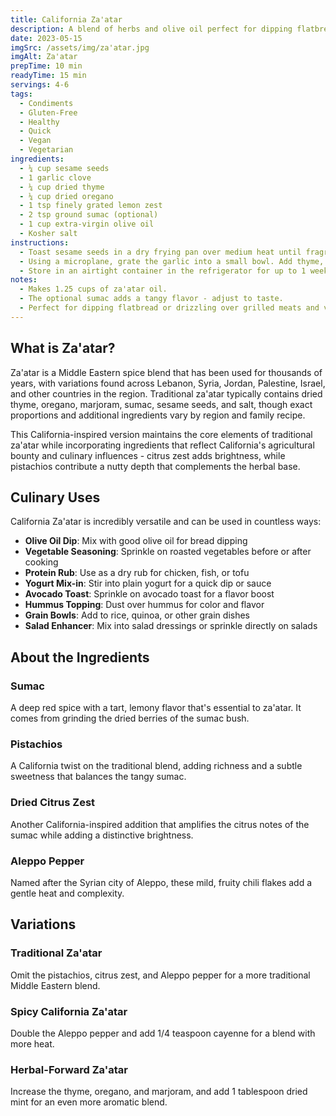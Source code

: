 ```yaml
---
title: California Za'atar
description: A blend of herbs and olive oil perfect for dipping flatbread, or serving with grilled chicken, lamb, or roasted vegetables. The optional sumac adds a tangy flavor.
date: 2023-05-15
imgSrc: /assets/img/za'atar.jpg
imgAlt: Za'atar
prepTime: 10 min
readyTime: 15 min
servings: 4-6
tags:
  - Condiments
  - Gluten-Free
  - Healthy
  - Quick
  - Vegan
  - Vegetarian
ingredients:
  - ¼ cup sesame seeds
  - 1 garlic clove
  - ¼ cup dried thyme
  - ¼ cup dried oregano
  - 1 tsp finely grated lemon zest
  - 2 tsp ground sumac (optional)
  - 1 cup extra-virgin olive oil
  - Kosher salt
instructions:
  - Toast sesame seeds in a dry frying pan over medium heat until fragrant and beginning to brown, about 3 minutes. Let cool.
  - Using a microplane, grate the garlic into a small bowl. Add thyme, oregano, toasted sesame seeds, lemon zest, sumac (if using), and olive oil. Stir to combine and season with salt.
  - Store in an airtight container in the refrigerator for up to 1 week.
notes:
  - Makes 1.25 cups of za'atar oil.
  - The optional sumac adds a tangy flavor - adjust to taste.
  - Perfect for dipping flatbread or drizzling over grilled meats and vegetables.
---
```


## What is Za'atar?

Za'atar is a Middle Eastern spice blend that has been used for thousands of years, with variations found across Lebanon, Syria, Jordan, Palestine, Israel, and other countries in the region. Traditional za'atar typically contains dried thyme, oregano, marjoram, sumac, sesame seeds, and salt, though exact proportions and additional ingredients vary by region and family recipe.

This California-inspired version maintains the core elements of traditional za'atar while incorporating ingredients that reflect California's agricultural bounty and culinary influences - citrus zest adds brightness, while pistachios contribute a nutty depth that complements the herbal base.

## Culinary Uses

California Za'atar is incredibly versatile and can be used in countless ways:

- **Olive Oil Dip**: Mix with good olive oil for bread dipping
- **Vegetable Seasoning**: Sprinkle on roasted vegetables before or after cooking
- **Protein Rub**: Use as a dry rub for chicken, fish, or tofu
- **Yogurt Mix-in**: Stir into plain yogurt for a quick dip or sauce
- **Avocado Toast**: Sprinkle on avocado toast for a flavor boost
- **Hummus Topping**: Dust over hummus for color and flavor
- **Grain Bowls**: Add to rice, quinoa, or other grain dishes
- **Salad Enhancer**: Mix into salad dressings or sprinkle directly on salads

## About the Ingredients

### Sumac
A deep red spice with a tart, lemony flavor that's essential to za'atar. It comes from grinding the dried berries of the sumac bush.

### Pistachios
A California twist on the traditional blend, adding richness and a subtle sweetness that balances the tangy sumac.

### Dried Citrus Zest
Another California-inspired addition that amplifies the citrus notes of the sumac while adding a distinctive brightness.

### Aleppo Pepper
Named after the Syrian city of Aleppo, these mild, fruity chili flakes add a gentle heat and complexity.

## Variations

### Traditional Za'atar
Omit the pistachios, citrus zest, and Aleppo pepper for a more traditional Middle Eastern blend.

### Spicy California Za'atar
Double the Aleppo pepper and add 1/4 teaspoon cayenne for a blend with more heat.

### Herbal-Forward Za'atar
Increase the thyme, oregano, and marjoram, and add 1 tablespoon dried mint for an even more aromatic blend.